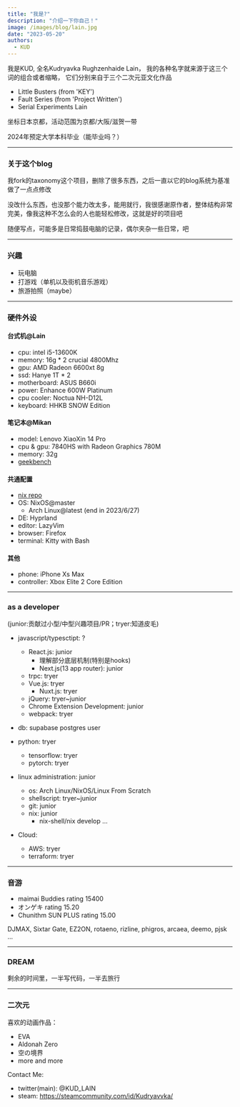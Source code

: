 ```yaml
---
title: "我是?"
description: "介绍一下你自己！"
image: /images/blog/lain.jpg
date: "2023-05-20"
authors:
  - KUD
---
```


我是KUD, 全名Kudryavka Rughzenhaide Lain， 我的各种名字就来源于这三个词的组合或者缩略， 它们分别来自于三个二次元亚文化作品

- Little Busters (from 'KEY')
- Fault Series (from 'Project Written')
- Serial Experiments Lain

坐标日本京都，活动范围为京都/大阪/滋贺一带

2024年预定大学本科毕业（能毕业吗？）

---

### 关于这个blog

我fork的taxonomy这个项目，删除了很多东西，之后一直以它的blog系统为基准做了一点点修改

没改什么东西，也没那个能力改太多，能用就行，我很感谢原作者，整体结构非常完美，像我这种不怎么会的人也能轻松修改，这就是好的项目吧

随便写点，可能多是日常捣鼓电脑的记录，偶尔夹杂一些日常，吧

---

### 兴趣

- 玩电脑
- 打游戏（单机以及街机音乐游戏）
- 旅游拍照（maybe）

---

### 硬件外设

#### 台式机@Lain
- cpu: intel i5-13600K
- memory: 16g * 2 crucial 4800Mhz
- gpu: AMD Radeon 6600xt 8g
- ssd: Hanye 1T * 2
- motherboard: ASUS B660i
- power: Enhance 600W Platinum
- cpu cooler: Noctua NH-D12L
- keyboard: HHKB SNOW Edition

#### 笔记本@Mikan
- model: Lenovo XiaoXin 14 Pro
- cpu & gpu: 7840HS with Radeon Graphics 780M
- memory: 32g
- [geekbench](https://browser.geekbench.com/v6/cpu/3908714)

#### 共通配置
- [nix repo](https://github.com/KUD-00/nix-config)
- OS: NixOS@master
  - Arch Linux@latest (end in 2023/6/27)
- DE: Hyprland
- editor: LazyVim
- browser: Firefox
- terminal: Kitty with Bash

#### 其他
- phone: iPhone Xs Max
- controller: Xbox Elite 2 Core Edition

---

### as a developer

(junior:贡献过小型/中型兴趣项目/PR；tryer:知道皮毛)

- javascript/typesctipt: ?
  - React.js: junior
    - 理解部分底层机制(特别是hooks)
    - Next.js(13 app router): junior
  - trpc: tryer
  - Vue.js: tryer
    - Nuxt.js: tryer
  - jQuery: tryer~junior
  - Chrome Extension Development: junior
  - webpack: tryer

- db: supabase postgres user

- python: tryer
  - tensorflow: tryer
  - pytorch: tryer

- linux administration: junior
  - os: Arch Linux/NixOS/Linux From Scratch
  - shellscript: tryer~junior
  - git: junior
  - nix: junior
    - nix-shell/nix develop ...

- Cloud:
  - AWS: tryer
  - terraform: tryer

---

### 音游

- maimai Buddies rating 15400
- オンゲキ rating 15.20
- Chunithm SUN PLUS rating 15.00

DJMAX, Sixtar Gate, EZ2ON, rotaeno, rizline, phigros, arcaea, deemo, pjsk ...

---

### DREAM

剩余的时间里，一半写代码，一半去旅行

---

### 二次元

喜欢的动画作品：
- EVA
- Aldonah Zero
- 空の境界
- more and more

Contact Me:
- twitter(main): @KUD_LAIN
- steam: https://steamcommunity.com/id/Kudryavvka/

